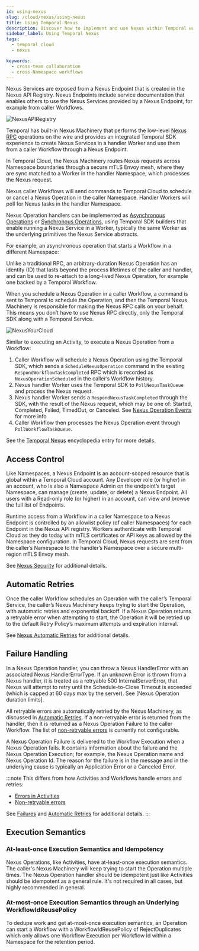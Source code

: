 ```yaml
---
id: using-nexus
slug: /cloud/nexus/using-nexus
title: Using Temporal Nexus
description: Discover how to implement and use Nexus within Temporal workflows, including creating Nexus Services, Endpoints, and cross-team collaboration.
sidebar_label: Using Temporal Nexus
tags:
  - temporal cloud
  - nexus

keywords:
  - cross-team collaboration
  - cross-Namespace workflows
---
```


Nexus Services are exposed from a Nexus Endpoint that is created in the Nexus API Registry.
Nexus Endpoints include service documentation that enables others to use the Nexus Services provided by a Nexus Endpoint, for example from caller Workflows.

![NexusAPIRegistry](/img/NexusAPIRegistry.png)

Temporal has built-in Nexus Machinery that performs the low-level [Nexus RPC](/glossary#nexus-rpc) operations on the wire and provides an integrated Temporal SDK experience to create Nexus Services in a handler Worker and use them from a caller Workflow through a Nexus Endpoint.

In Temporal Cloud, the Nexus Machinery routes Nexus requests across Namespace boundaries through a secure mTLS Envoy mesh, where they are sync matched to a Worker in the handler Namespace, which processes the Nexus request.

Nexus caller Workflows will send commands to Temporal Cloud to schedule or cancel a Nexus Operation in the caller Namespace.
Handler Workers will poll for Nexus tasks in the handler Namespace.

Nexus Operation handlers can be implemented as [Asynchronous Operations](/nexus/services-operations#asynchronous-operation-lifecycle) or [Synchronous Operations](/nexus/services-operations#asynchronous-operation-lifecycle), using Temporal SDK builders that enable running a Nexus Service in a Worker, typically the same Worker as the underlying primitives the Nexus Service abstracts.

For example, an asynchronous operation that starts a Workflow in a different Namespace:

Unlike a traditional RPC, an arbitrary-duration Nexus Operation has an identity (ID) that lasts beyond the process lifetimes of the caller and handler, and can be used to re-attach to a long-lived Nexus Operation, for example one backed by a Temporal Workflow.

When you schedule a Nexus Operation in a caller Workflow, a command is sent to Temporal to schedule the Operation, and then the Temporal Nexus Machinery is responsible for making the Nexus RPC calls on your behalf.
This means you don’t have to use Nexus RPC directly, only the Temporal SDK along with a Temporal Service.

![NexusYourCloud](/img/nexus/NexusYourCloud.png)

Similar to executing an Activity, to execute a Nexus Operation from a Workflow:

1. Caller Workflow will schedule a Nexus Operation using the Temporal SDK, which sends a `ScheduleNexusOperation` command in the existing `RespondWorkflowTaskCompleted` RPC which is recorded as `NexusOperationScheduled` in the caller’s Workflow history.
2. Nexus handler Worker uses the Temporal SDK to `PollNexusTaskQueue` and process the Nexus request.
3. Nexus handler Worker sends a `RespondNexusTaskCompleted` through the SDK, with the result of the Nexus request, which may be one of: Started, Completed, Failed, TimedOut, or Canceled. See [Nexus Operation Events](/references/events) for more info
4. Caller Workflow then processes the Nexus Operation event through `PollWorkflowTaskQueue`.

See the [Temporal Nexus](/nexus) encyclopedia entry for more details. 

## Access Control

Like Namespaces, a Nexus Endpoint is an account-scoped resource that is global within a Temporal Cloud account. 
Any Developer role (or higher) in an account, who is also a Namespace Admin on the endpoint’s target Namespace, can manage (create, update, or delete) a Nexus Endpoint. 
All users with a Read-only role (or higher) in an account, can view and browse the full list of Endpoints.

Runtime access from a Workflow in a caller Namespace to a Nexus Endpoint is controlled by an allowlist policy (of caller Namespaces) for each Endpoint in the Nexus API registry.
Workers authenticate with Temporal Cloud as they do today with mTLS certificates or API keys as allowed by the Namespace configuration.
In Temporal Cloud, Nexus requests are sent from the caller’s Namespace to the handler’s Namespace over a secure multi-region mTLS Envoy mesh.

See [Nexus Security](/nexus/security) for additional details.

## Automatic Retries

Once the caller Workflow schedules an Operation with the caller’s Temporal Service, the caller’s Nexus Machinery keeps trying to start the Operation, with automatic retries and exponential backoff. 
If a Nexus Operation returns a retryable error when attempting to start, the Operation it will be retried up to the default Retry Policy’s maximum attempts and expiration interval.

See [Nexus Automatic Retries](/nexus/services-operations#automatic-retries) for additional details.

## Failure Handling

In a Nexus Operation handler, you can throw a Nexus HandlerError with an associated Nexus HandlerErrorType. 
If an unknown Error is thrown from a Nexus handler, it is treated as a retryable 500 InternalServerError, that Nexus will attempt to retry until the Schedule-to-Close Timeout is exceeded (which is capped at 60 days max by the server). See [Nexus Operation duration limits].

All retryable errors are automatically retried by the Nexus Machinery, as discussed in [Automatic Retries](/nexus/services-operations#automatic-retries). 
If a non-retryable error is returned from the handler, then it is returned as a Nexus Operation Failure to the caller Workflow.
The list of [non-retryable errors](https://github.com/temporalio/temporal/blob/13d6cd8cf7a4ba0c4660cf98f672bbd645dca3e7/components/nexusoperations/executors.go#L659) is currently not configurable.

A Nexus Operation Failure is delivered to the Workflow Execution when a Nexus Operation fails.
It contains information about the failure and the Nexus Operation Execution; for example, the Nexus Operation name and Nexus Operation Id.
The reason for the failure is in the message and in the underlying cause is typically an Application Error or a Canceled Error.

:::note
This differs from how Activities and Workflows handle errors and retries:
- [Errors in Activities](https://docs.temporal.io/references/failures#errors-in-activities)
- [Non-retryable errors](https://docs.temporal.io/references/failures#non-retryable)

See [Failures](/references/failures) and [Automatic Retries](/nexus/services-operations#automatic-retries) for additional details.
:::

## Execution Semantics

### At-least-once Execution Semantics and Idempotency

Nexus Operations, like Activities, have at-least-once execution semantics.
The caller's Nexus Machinery will keep trying to start the Operation multiple times. 
The Nexus Operation handler should be idempotent just like Activities should be idempotent as a general rule. 
It's not required in all cases, but highly recommended in general.

### At-most-once Execution Semantics through an Underlying WorkflowIdReusePolicy

To dedupe work and get at-most-once execution semantics, an Operation can start a Workflow with a WorkflowIdReusePolicy of RejectDuplicates which only allows one Workflow Execution per Workflow Id within a Namespace for the retention period.
